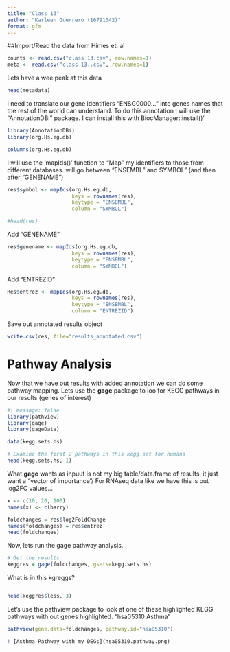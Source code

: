 ```yaml
---
title: "Class 13"
author: "Karleen Guerrero (16791042)"
format: gfm
---
```


##Import/Read the data from Himes et. al

```r
counts <- read.csv("class 13.csv", row.names=1)
meta <- read.csv("class 13..csv", row.names=1)
```


Lets have a wee peak at this data 
```r
head(metadata)
```






































I need to translate our gene identifiers "ENSG0000..." into genes names that the rest of the world can understand.
To do this annotation I will use the "AnnotationDBi" package. I can install this with BiocManager::install()'

```r
library(AnnotationDBi)
library(org.Hs.eg.db)

columns(org.Hs.eg.db)
```
I will use the 'mapIds()' function to "Map" my identifiers to those from different databases. will go between "ENSEMBL" and SYMBOL" (and then after "GENENAME")

```r
res$symbol <- mapIds(org.Hs.eg.db, 
                     keys = rownames(res), 
                     keytype = "ENSEMBL", 
                     column = "SYMBOL")

#head(res)
```

Add "GENENAME"
```r
res$genename <- mapIds(org.Hs.eg.db, 
                     keys = rownames(res), 
                     keytype = "ENSEMBL", 
                     column = "SYMBOL")
```
Add "ENTREZID"
```r
Res$entrez <- mapIds(org.Hs.eg.db, 
                     keys = rownames(res), 
                     keytype = "ENSEMBL", 
                     column = "ENTREZID")
```

Save out annotated results object
```r
write.csv(res, file="results_annotated.csv")
```
# Pathway Analysis 

Now that we have out results with added annotation we can do some pathway mapping. 
Lets use the **gage** package to loo for KEGG pathways in our results (genes of interest)

```r
#| message: false
library(pathview)
library(gage)
library(gageData)

data(kegg.sets.hs)

# Examine the first 2 pathways in this kegg set for humans
head(kegg.sets.hs, 1)
```


What **gage** wants as inpuut is not my big table/data.frame of results. it just want a "vector of importance"/ For RNAseq data like we have this is out log2FC values...

```r
x <- c(10, 20, 100)
names(x) <- c(barry)
```


```r
foldchanges = res$log2FoldChange
names(foldchanges) = res$entrez
head(foldchanges)
```

Now, lets run the gage pathway analysis. 
```r
# Get the results
keggres = gage(foldchanges, gsets=kegg.sets.hs)
```

What is in this kgreggs? 


```r

```

```r
head(keggres$less, 3)
```

Let's use the pathview package to look at one of these highlighted KEGG pathways with out genes highlighted. "hsa05310 Asthma"

```r
pathview(gene.data=foldchanges, pathway.id="hsa05310")
```



```r
! [Asthma Pathway with my DEGs](hsa05310.pathway.png)
```

